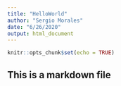 ---
title: "HelloWorld"
author: "Sergio Morales"
date: "6/26/2020"
output: html_document
---

```{r setup, include=FALSE}
knitr::opts_chunk$set(echo = TRUE)
```

## This is a markdown file


